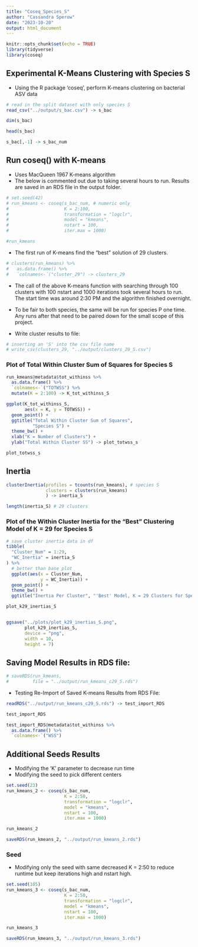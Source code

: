 ```yaml
---
title: "Coseq_Species_S"
author: "Cassandra Sperow"
date: "2023-10-20"
output: html_document
---
```


```r
knitr::opts_chunk$set(echo = TRUE)
library(tidyverse)
library(coseq)
```

## Experimental K-Means Clustering with Species S
- Using the R package 'coseq', perform K-means clustering on bacterial ASV data
```r
# read in the split dataset with only species S
read_csv("../output/s_bac.csv") -> s_bac
```


```r
dim(s_bac)
```


```r
head(s_bac)

s_bac[,-1] -> s_bac_num
```

## Run coseq() with K-means
- Uses MacQueen 1967 K-means algorithm 
- The below is commented out due to taking several hours to run. Results are saved in an RDS file in the output folder. 
```r
# set.seed(42)
# run_kmeans <- coseq(s_bac_num, # numeric only
#                     K = 2:100, 
#                     transformation = "logclr",
#                     model = "kmeans", 
#                     nstart = 100, 
#                     iter.max = 1000)
```


```r
#run_kmeans
```

- The first run of K-means find the "best" solution of 29 clusters.

```r
# clusters(run_kmeans) %>% 
#   as.data.frame() %>% 
#   `colnames<-`("cluster_29") -> clusters_29

```

- The call of the above K-means function with searching through 100 clusters with 100 nstart and 1000 iterations took several hours to run. The start time was around 2:30 PM and the algorithm finished overnight. 

- To be fair to both species, the same will be run for species P one time. Any runs after that need to be paired down for the small scope of this project. 

- Write cluster results to file:
```r
# inserting an 'S' into the csv file name
# write_csv(clusters_29, "../output/clusters_29_S.csv")
```

### Plot of Total Within Cluster Sum of Squares for Species S
```r
run_kmeans@metadata$tot_withinss %>% 
  as.data.frame() %>% 
  `colnames<-`("TOTWSS") %>% 
  mutate(K = 2:100) -> K_tot_withinss_S
```

```r
ggplot(K_tot_withinss_S, 
       aes(x = K, y = TOTWSS)) +
  geom_point() +
  ggtitle("Total Within Cluster Sum of Squares", 
          "Species S") +
  theme_bw() +
  xlab("K = Number of Clusters") + 
  ylab("Total Within Cluster SS") -> plot_totwss_s
```

```r
plot_totwss_s

```

## Inertia
```r
clusterInertia(profiles = tcounts(run_kmeans), # species S
               clusters = clusters(run_kmeans)
               ) -> inertia_S

length(inertia_S) # 29 clusters
```

### Plot of the Within Cluster Inertia for the "Best" Clustering Model of K = 29 for Species S
```r
# save cluster inertia data in df
tibble(
  "Cluster_Num" = 1:29, 
  "WC_Inertia" = inertia_S
) %>% 
  # better than base plot
  ggplot(aes(x = Cluster_Num,
             y = WC_Inertia)) +
  geom_point() +
  theme_bw() +
  ggtitle("Inertia Per Cluster", "'Best' Model, K = 29 Clusters for Species S") -> plot_k29_inertias_S

plot_k29_inertias_S


ggsave("../plots/plot_k29_inertias_S.png", 
       plot_k29_inertias_S, 
       device = "png", 
       width = 10, 
       height = 7)
```




## Saving Model Results in RDS file:
```r
# saveRDS(run_kmeans, 
#         file = "../output/run_kmeans_c29_S.rds")
```

- Testing Re-Import of Saved K-means Results from RDS File: 
```r
readRDS("../output/run_kmeans_c29_S.rds") -> test_import_RDS
```

```r
test_import_RDS
```

```r
test_import_RDS@metadata$tot_withinss %>% 
  as.data.frame() %>% 
  `colnames<-`("WSS")
```

## Additional Seeds Results
- Modifying the 'K' parameter to decrease run time
- Modifying the seed to pick different centers
```r
set.seed(23)
run_kmeans_2 <- coseq(s_bac_num,
                      K = 2:50,
                      transformation = "logclr",
                      model = "kmeans",
                      nstart = 100, 
                      iter.max = 1000)


```

```r
run_kmeans_2
```

```r
saveRDS(run_kmeans_2, "../output/run_kmeans_2.rds")
```

### Seed
- Modifying only the seed with same decreased K = 2:50 to reduce runtime but keep iterations high and nstart high. 
```r
set.seed(105)
run_kmeans_3 <- coseq(s_bac_num,
                      K = 2:50,
                      transformation = "logclr",
                      model = "kmeans",
                      nstart = 100, 
                      iter.max = 1000)
```


```r
run_kmeans_3
```


```r
saveRDS(run_kmeans_3, "../output/run_kmeans_3.rds")
```

